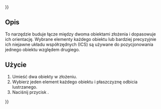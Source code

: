 {{UnfinishedDocu{{#translation:}}}}
<languages/>

{{Docnav/pl
|[[Assembly3_ConstraintPointPlaneDistance/pl|Odległość punktu do płaszczyzny]]
|[[Assembly3_ConstraintMore/pl|Więcej]]
|[[Assembly3_Workbench/pl|środowisko pracy Assembly3]]
|IconL=Assembly_ConstraintPointLineDistance.svg
|IconR=Assembly_ConstraintMore.svg
|IconC=Assembly3_workbench_icon.svg
}}

{{GuiCommand/pl
|Name=Assembly3 ConstraintSymmetric
|Name/pl=Assembly3: Wiązanie symetrii
|Icon=Assembly_ConstraintSymmetric.svg
|Workbenches=[[Assembly3_Workbench/pl|Assembly3]]
}}

<span id="Description"></span>
==Opis==

To narzędzie buduje łącze między dwoma obiektami złożenia i dopasowuje ich orientację. Wybrane elementy każdego obiektu lub bardziej precyzyjnie ich niejawne układu współrzędnych (ICS) są używane do pozycjonowania jednego obiektu względem drugiego.

<span id="Usage"></span>
==Użycie== 

# Umieść dwa obiekty w złożeniu.
# Wybierz jeden element każdego obiektu i płaszczyznę odbicia lustrzanego.
# Naciśnij przycisk {{Button|[[Image:Assembly_ConstraintSymmetric.svg|16px]] [[Assembly3_ConstraintSymmetric/pl|Symetryczne]]}}.


{{Docnav/pl
|[[Assembly3_ConstraintPointPlaneDistance/pl|Odległość punktu do płaszczyzny]]
|[[Assembly3_ConstraintMore/pl|Więcej]]
|[[Assembly3_Workbench/pl|środowisko pracy Assembly3]]
|IconL=Assembly_ConstraintPointLineDistance.svg
|IconR=Assembly_ConstraintMore.svg
|IconC=Assembly3_workbench_icon.svg
}}

{{Userdocnavi{{#translation:}}}}